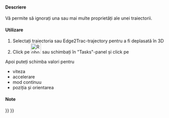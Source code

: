 <languages/>
{{Docnav
|[[Robot_Edge2Trac|Create a trajectory out of edges]]
|[[Robot_TrajectoryCompound|Trajectory compound]]
|[[Robot_Workbench|Robot]]
|IconL=Robot_Edge2Trac.svg
|IconR=Robot_TrajectoryCompound.svg
|IconC=Workbench_Robot.svg
}}

<div class="mw-translate-fuzzy">
{{GuiCommand|Name=Robot TrajectoryDressUp|Workbenches=[[Robot_Workbench|Robot]]|MenuLocation=Robot → TrajectoryDressUp }}
</div>

<div class="mw-translate-fuzzy">
====Descriere====
Vă permite să ignorați una sau mai multe proprietăți ale unei traiectorii.
</div>


<div class="mw-translate-fuzzy">
====Utilizare====
#Selectați traiectoria sau Edge2Trac-trajectory pentru a fi deplasată în 3D
#Click pe [[Image:Robot_TrajectoryDressUp.png|32px]] sau schimbați în "Tasks"-panel și click pe {{KEY| [[Image:Robot_TrajectoryDressUp.png|32px]] Dress-up trajectory}}
</div>

<div class="mw-translate-fuzzy">
Apoi puteți schimba valori pentru
* viteza
* accelerare
* mod continuu
* poziția și orientarea
</div>


<span id="Notes"></span>
<div class="mw-translate-fuzzy">
====Note====
</div>


{{Docnav
|[[Robot_Edge2Trac|Create a trajectory out of edges]]
|[[Robot_TrajectoryCompound|Trajectory compound]]
|[[Robot_Workbench|Robot]]
|IconL=Robot_Edge2Trac.svg
|IconR=Robot_TrajectoryCompound.svg
|IconC=Workbench_Robot.svg
}}

{{Robot_Tools_navi{{#translation:}}}}
{{Userdocnavi{{#translation:}}}}
{{clear}}